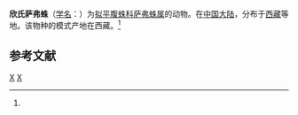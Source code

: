 {{Speciesbox
| taxon = Mallinella hingstoni
| binomial_authority = (Brignoli, 1982)<ref name='id14289'>{{cite web| url =http://www.bioinfo.cn/db05/BjdwSpecies.php?action=view&id=14289| title =欣氏萨弗蛛| work =《中国动物物种编目数据库》| publisher =中国科学院微生物研究所| author =中国科学院动物研究所| accessdate =2009-04-28| deadurl =yes| archiveurl =https://web.archive.org/web/20160305041632/http://www.bioinfo.cn/db05/BjdwSpecies.php?action=view&id=14289| archivedate =2016-03-05}}</ref>
}}

'''欣氏萨弗蛛'''（[[学名|学名]]：{{lang|la|''Mallinella hingstoni''}}）为[[拟平腹蛛科|拟平腹蛛科]][[萨弗蛛属|萨弗蛛属]]的动物。在[[中国大陆|中国大陆]]，分布于[[西藏|西藏]]等地。该物种的模式产地在西藏。<ref name='id14289'/>

== 参考文献 ==
{{reflist}}

{{蜘蛛小作品}}

{{taxonbar}}
[[Category:_1982年描述的动物|X]]
[[Category:萨弗蛛属|X]]